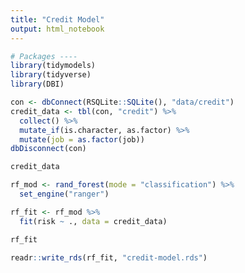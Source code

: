 ```yaml
---
title: "Credit Model"
output: html_notebook
---
```


```r
# Packages ----
library(tidymodels)
library(tidyverse)
library(DBI)
```

```r
con <- dbConnect(RSQLite::SQLite(), "data/credit")
credit_data <- tbl(con, "credit") %>% 
  collect() %>% 
  mutate_if(is.character, as.factor) %>% 
  mutate(job = as.factor(job))
dbDisconnect(con)

credit_data
```


```r
rf_mod <- rand_forest(mode = "classification") %>% 
  set_engine("ranger")

rf_fit <- rf_mod %>% 
  fit(risk ~ ., data = credit_data)

rf_fit
```

```r
readr::write_rds(rf_fit, "credit-model.rds")
```

